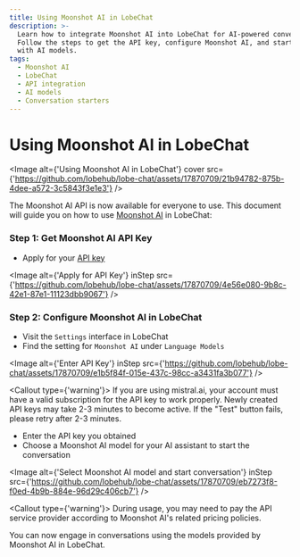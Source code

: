 ```yaml
---
title: Using Moonshot AI in LobeChat
description: >-
  Learn how to integrate Moonshot AI into LobeChat for AI-powered conversations.
  Follow the steps to get the API key, configure Moonshot AI, and start engaging
  with AI models.
tags:
  - Moonshot AI
  - LobeChat
  - API integration
  - AI models
  - Conversation starters
---
```


# Using Moonshot AI in LobeChat

<Image
  alt={'Using Moonshot AI in LobeChat'}
  cover
  src={'https://github.com/lobehub/lobe-chat/assets/17870709/21b94782-875b-4dee-a572-3c5843f3e1e3'}
/>

The Moonshot AI API is now available for everyone to use. This document will guide you on how to use [Moonshot AI](https://www.moonshot.cn/) in LobeChat:

<Steps>

### Step 1: Get Moonshot AI API Key

- Apply for your [API key](https://platform.moonshot.cn/console/api-keys)

<Image
  alt={'Apply for API Key'}
  inStep
  src={'https://github.com/lobehub/lobe-chat/assets/17870709/4e56e080-9b8c-42e1-87e1-11123dbb9067'}
/>

### Step 2: Configure Moonshot AI in LobeChat

- Visit the `Settings` interface in LobeChat
- Find the setting for `Moonshot AI` under `Language Models`

<Image
  alt={'Enter API Key'}
  inStep
  src={'https://github.com/lobehub/lobe-chat/assets/17870709/e1b5f84f-015e-437c-98cc-a3431fa3b077'}
/>

<Callout type={'warning'}>
  If you are using mistral.ai, your account must have a valid subscription for the API key to work
  properly. Newly created API keys may take 2-3 minutes to become active. If the "Test" button
  fails, please retry after 2-3 minutes.
</Callout>

- Enter the API key you obtained
- Choose a Moonshot AI model for your AI assistant to start the conversation

<Image
  alt={'Select Moonshot AI model and start conversation'}
  inStep
  src={'https://github.com/lobehub/lobe-chat/assets/17870709/eb7273f8-f0ed-4b9b-884e-96d29c406cb7'}
/>

<Callout type={'warning'}>
  During usage, you may need to pay the API service provider according to Moonshot AI's related
  pricing policies.
</Callout>

</Steps>

You can now engage in conversations using the models provided by Moonshot AI in LobeChat.
